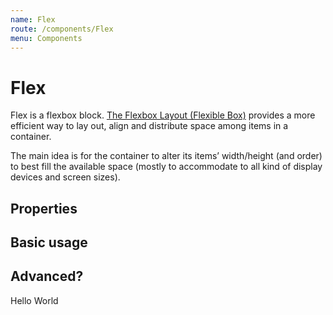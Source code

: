 ```yaml
---
name: Flex
route: /components/Flex
menu: Components
---
```




# Flex

Flex is a flexbox block. [The Flexbox Layout (Flexible Box)](https://www.w3.org/TR/css-flexbox/) provides a more efficient way to lay out, align and distribute space among items in a container. 

The main idea is for the container to alter its items’ width/height (and order) to best fill the available space (mostly to accommodate to all kind of display devices and screen sizes).

## Properties

<Props of={Flex} />

## Basic usage

<Flex width="300px" justifyContent="space-between">
  <Circle size="elephant" bg="accentDark" />
  <Circle size="elephant" bg="accentDark" />
</Flex>

## Advanced?

<Playground>
  <Flex
    bg="accentDark"
    color="white"
    sx={{ borderRadius: 'l' }}
    width="200px"
    height="200px"
    p="xl"
    justifyContent="space-between"
    alignItems="center"
  >
    <Text variant="bodySm">Hello</Text>
    <Text variant="body">World</Text>
  </Flex>
  <Flex
    bg="accentLight"
    color="black"
    mt="l"
    width="500px"
    height="300px"
    p="xl"
    justifyContent="space-between"
    alignItems="center"
  >
    <Circle image="https://images.unsplash.com/photo-1438761681033-6461ffad8d80?ixlib=rb-4.0.3&ixid=MnwxMjA3fDB8MHxzZWFyY2h8Mnx8cGVyc29ufGVufDB8fDB8fA%3D%3D&w=1000&q=80" size="elephant" />
    <Circle size="elephant" image="https://www.incimages.com/uploaded_files/image/1920x1080/getty_481292845_77896.jpg" />
    <Circle image="https://cdn2.psychologytoday.com/assets/styles/manual_crop_1_91_1_1528x800/public/field_blog_entry_images/2018-09/shutterstock_648907024.jpg?itok=7lrLYx-B" size="elephant" />
    <Circle image="https://encrypted-tbn0.gstatic.com/images?q=tbn:ANd9GcTzIar13k_cfv0Q7bbYuoTy5T0CPP9VdkZSTg&usqp=CAU" size="elephant" />
  </Flex>
</Playground>
